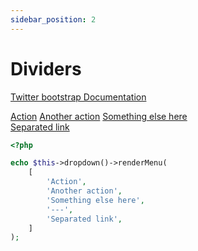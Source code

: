 ```yaml
---
sidebar_position: 2
---
```



# Dividers

[Twitter bootstrap Documentation](https://getbootstrap.com/docs/4.5/components/dropdowns/#headers)

<Tabs>
<TabItem value="result" label="Result" default><HtmlCode bootstrapVersion="4.5"><div class="dropdown-menu">
    <a class="dropdown-item" href="#">Action</a>
    <a class="dropdown-item" href="#">Another action</a>
    <a class="dropdown-item" href="#">Something else here</a>
    <div class="dropdown-divider"/>
    <a class="dropdown-item" href="#">Separated link</a>
</div></HtmlCode></TabItem>
<TabItem value="source" label="Source">

```php
<?php

echo $this->dropdown()->renderMenu(
    [
        'Action',
        'Another action',
        'Something else here',
        '---',
        'Separated link',
    ]
);

```

</TabItem>
</Tabs>
